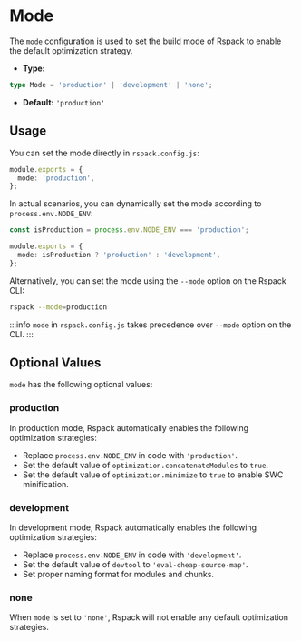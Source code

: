 # Mode

The `mode` configuration is used to set the build mode of Rspack to enable the default optimization strategy.

- **Type:**

```ts
type Mode = 'production' | 'development' | 'none';
```

- **Default:** `'production'`

## Usage

You can set the mode directly in `rspack.config.js`:

```ts title="rspack.config.js"
module.exports = {
  mode: 'production',
};
```

In actual scenarios, you can dynamically set the mode according to `process.env.NODE_ENV`:

```ts title="rspack.config.js"
const isProduction = process.env.NODE_ENV === 'production';

module.exports = {
  mode: isProduction ? 'production' : 'development',
};
```

Alternatively, you can set the mode using the `--mode` option on the Rspack CLI:

```bash
rspack --mode=production
```

:::info
`mode` in `rspack.config.js` takes precedence over `--mode` option on the CLI.
:::

## Optional Values

`mode` has the following optional values:

### production

In production mode, Rspack automatically enables the following optimization strategies:

- Replace `process.env.NODE_ENV` in code with `'production'`.
- Set the default value of `optimization.concatenateModules` to `true`.
- Set the default value of `optimization.minimize` to `true` to enable SWC minification.

### development

In development mode, Rspack automatically enables the following optimization strategies:

- Replace `process.env.NODE_ENV` in code with `'development'`.
- Set the default value of `devtool` to `'eval-cheap-source-map'`.
- Set proper naming format for modules and chunks.

### none

When `mode` is set to `'none'`, Rspack will not enable any default optimization strategies.
